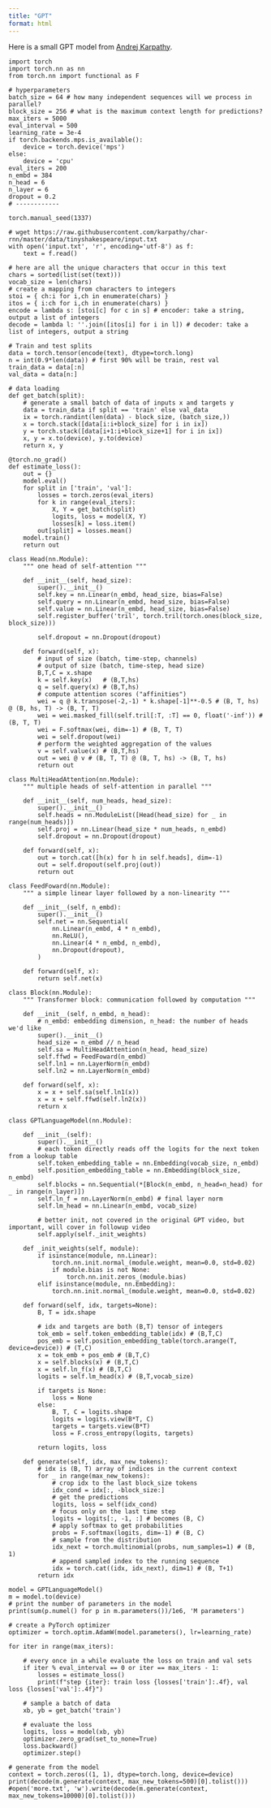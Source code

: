 ```yaml
---
title: "GPT"
format: html
---
```


Here is a small GPT model from [Andrej Karpathy](https://github.com/karpathy/ng-video-lecture/blob/master/gpt.py).

```.python

import torch
import torch.nn as nn
from torch.nn import functional as F

# hyperparameters
batch_size = 64 # how many independent sequences will we process in parallel?
block_size = 256 # what is the maximum context length for predictions?
max_iters = 5000
eval_interval = 500
learning_rate = 3e-4
if torch.backends.mps.is_available():
    device = torch.device('mps')
else: 
    device = 'cpu'
eval_iters = 200
n_embd = 384
n_head = 6
n_layer = 6
dropout = 0.2
# ------------

torch.manual_seed(1337)

# wget https://raw.githubusercontent.com/karpathy/char-rnn/master/data/tinyshakespeare/input.txt
with open('input.txt', 'r', encoding='utf-8') as f:
    text = f.read()

# here are all the unique characters that occur in this text
chars = sorted(list(set(text)))
vocab_size = len(chars)
# create a mapping from characters to integers
stoi = { ch:i for i,ch in enumerate(chars) }
itos = { i:ch for i,ch in enumerate(chars) }
encode = lambda s: [stoi[c] for c in s] # encoder: take a string, output a list of integers
decode = lambda l: ''.join([itos[i] for i in l]) # decoder: take a list of integers, output a string

# Train and test splits
data = torch.tensor(encode(text), dtype=torch.long)
n = int(0.9*len(data)) # first 90% will be train, rest val
train_data = data[:n]
val_data = data[n:]

# data loading
def get_batch(split):
    # generate a small batch of data of inputs x and targets y
    data = train_data if split == 'train' else val_data
    ix = torch.randint(len(data) - block_size, (batch_size,))
    x = torch.stack([data[i:i+block_size] for i in ix])
    y = torch.stack([data[i+1:i+block_size+1] for i in ix])
    x, y = x.to(device), y.to(device)
    return x, y

@torch.no_grad()
def estimate_loss():
    out = {}
    model.eval()
    for split in ['train', 'val']:
        losses = torch.zeros(eval_iters)
        for k in range(eval_iters):
            X, Y = get_batch(split)
            logits, loss = model(X, Y)
            losses[k] = loss.item()
        out[split] = losses.mean()
    model.train()
    return out

class Head(nn.Module):
    """ one head of self-attention """

    def __init__(self, head_size):
        super().__init__()
        self.key = nn.Linear(n_embd, head_size, bias=False)
        self.query = nn.Linear(n_embd, head_size, bias=False)
        self.value = nn.Linear(n_embd, head_size, bias=False)
        self.register_buffer('tril', torch.tril(torch.ones(block_size, block_size)))

        self.dropout = nn.Dropout(dropout)

    def forward(self, x):
        # input of size (batch, time-step, channels)
        # output of size (batch, time-step, head size)
        B,T,C = x.shape
        k = self.key(x)   # (B,T,hs)
        q = self.query(x) # (B,T,hs)
        # compute attention scores ("affinities")
        wei = q @ k.transpose(-2,-1) * k.shape[-1]**-0.5 # (B, T, hs) @ (B, hs, T) -> (B, T, T)
        wei = wei.masked_fill(self.tril[:T, :T] == 0, float('-inf')) # (B, T, T)
        wei = F.softmax(wei, dim=-1) # (B, T, T)
        wei = self.dropout(wei)
        # perform the weighted aggregation of the values
        v = self.value(x) # (B,T,hs)
        out = wei @ v # (B, T, T) @ (B, T, hs) -> (B, T, hs)
        return out

class MultiHeadAttention(nn.Module):
    """ multiple heads of self-attention in parallel """

    def __init__(self, num_heads, head_size):
        super().__init__()
        self.heads = nn.ModuleList([Head(head_size) for _ in range(num_heads)])
        self.proj = nn.Linear(head_size * num_heads, n_embd)
        self.dropout = nn.Dropout(dropout)

    def forward(self, x):
        out = torch.cat([h(x) for h in self.heads], dim=-1)
        out = self.dropout(self.proj(out))
        return out

class FeedFoward(nn.Module):
    """ a simple linear layer followed by a non-linearity """

    def __init__(self, n_embd):
        super().__init__()
        self.net = nn.Sequential(
            nn.Linear(n_embd, 4 * n_embd),
            nn.ReLU(),
            nn.Linear(4 * n_embd, n_embd),
            nn.Dropout(dropout),
        )

    def forward(self, x):
        return self.net(x)

class Block(nn.Module):
    """ Transformer block: communication followed by computation """

    def __init__(self, n_embd, n_head):
        # n_embd: embedding dimension, n_head: the number of heads we'd like
        super().__init__()
        head_size = n_embd // n_head
        self.sa = MultiHeadAttention(n_head, head_size)
        self.ffwd = FeedFoward(n_embd)
        self.ln1 = nn.LayerNorm(n_embd)
        self.ln2 = nn.LayerNorm(n_embd)

    def forward(self, x):
        x = x + self.sa(self.ln1(x))
        x = x + self.ffwd(self.ln2(x))
        return x

class GPTLanguageModel(nn.Module):

    def __init__(self):
        super().__init__()
        # each token directly reads off the logits for the next token from a lookup table
        self.token_embedding_table = nn.Embedding(vocab_size, n_embd)
        self.position_embedding_table = nn.Embedding(block_size, n_embd)
        self.blocks = nn.Sequential(*[Block(n_embd, n_head=n_head) for _ in range(n_layer)])
        self.ln_f = nn.LayerNorm(n_embd) # final layer norm
        self.lm_head = nn.Linear(n_embd, vocab_size)

        # better init, not covered in the original GPT video, but important, will cover in followup video
        self.apply(self._init_weights)

    def _init_weights(self, module):
        if isinstance(module, nn.Linear):
            torch.nn.init.normal_(module.weight, mean=0.0, std=0.02)
            if module.bias is not None:
                torch.nn.init.zeros_(module.bias)
        elif isinstance(module, nn.Embedding):
            torch.nn.init.normal_(module.weight, mean=0.0, std=0.02)

    def forward(self, idx, targets=None):
        B, T = idx.shape

        # idx and targets are both (B,T) tensor of integers
        tok_emb = self.token_embedding_table(idx) # (B,T,C)
        pos_emb = self.position_embedding_table(torch.arange(T, device=device)) # (T,C)
        x = tok_emb + pos_emb # (B,T,C)
        x = self.blocks(x) # (B,T,C)
        x = self.ln_f(x) # (B,T,C)
        logits = self.lm_head(x) # (B,T,vocab_size)

        if targets is None:
            loss = None
        else:
            B, T, C = logits.shape
            logits = logits.view(B*T, C)
            targets = targets.view(B*T)
            loss = F.cross_entropy(logits, targets)

        return logits, loss

    def generate(self, idx, max_new_tokens):
        # idx is (B, T) array of indices in the current context
        for _ in range(max_new_tokens):
            # crop idx to the last block_size tokens
            idx_cond = idx[:, -block_size:]
            # get the predictions
            logits, loss = self(idx_cond)
            # focus only on the last time step
            logits = logits[:, -1, :] # becomes (B, C)
            # apply softmax to get probabilities
            probs = F.softmax(logits, dim=-1) # (B, C)
            # sample from the distribution
            idx_next = torch.multinomial(probs, num_samples=1) # (B, 1)
            # append sampled index to the running sequence
            idx = torch.cat((idx, idx_next), dim=1) # (B, T+1)
        return idx

model = GPTLanguageModel()
m = model.to(device)
# print the number of parameters in the model
print(sum(p.numel() for p in m.parameters())/1e6, 'M parameters')

# create a PyTorch optimizer
optimizer = torch.optim.AdamW(model.parameters(), lr=learning_rate)

for iter in range(max_iters):

    # every once in a while evaluate the loss on train and val sets
    if iter % eval_interval == 0 or iter == max_iters - 1:
        losses = estimate_loss()
        print(f"step {iter}: train loss {losses['train']:.4f}, val loss {losses['val']:.4f}")

    # sample a batch of data
    xb, yb = get_batch('train')

    # evaluate the loss
    logits, loss = model(xb, yb)
    optimizer.zero_grad(set_to_none=True)
    loss.backward()
    optimizer.step()

# generate from the model
context = torch.zeros((1, 1), dtype=torch.long, device=device)
print(decode(m.generate(context, max_new_tokens=500)[0].tolist()))
#open('more.txt', 'w').write(decode(m.generate(context, max_new_tokens=10000)[0].tolist()))

```
